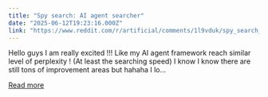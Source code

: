 ```yaml
---
title: "Spy search: AI agent searcher"
date: "2025-06-12T19:23:16.000Z"
link: "https://www.reddit.com/r/artificial/comments/1l9vduk/spy_search_ai_agent_searcher/"
---
```


Hello guys I am really excited !!! Like my AI agent framework reach similar level of perplexity ! (At least the searching speed) I know I know there are still tons of improvement areas but hahaha I lo...

[Read more](https://www.reddit.com/r/artificial/comments/1l9vduk/spy_search_ai_agent_searcher/)
